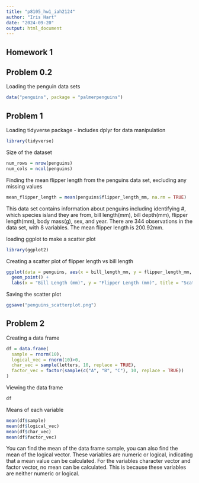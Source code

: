 ```yaml
---
title: "p8105_hw1_iah2124"
author: "Iris Hart"
date: "2024-09-20"
output: html_document
---
```


## Homework 1

## Problem 0.2
Loading the penguin data sets
```r
data("penguins", package = "palmerpenguins")
```

## Problem 1
Loading tidyverse package - includes dplyr for data manipulation
```r
library(tidyverse)
```

Size of the dataset
```r
num_rows = nrow(penguins)
num_cols = ncol(penguins)
```

Finding the mean flipper length from the penguins data set, excluding any missing values
```r
mean_flipper_length = mean(penguins$flipper_length_mm, na.rm = TRUE)
```

This data set contains information about penguins including identifying #, which species island they are from, bill length(mm), bill depth(mm), flipper length(mm), body mass(g), sex, and year. There are 344 observations in the data set, with 8 variables. The mean flipper length is 200.92mm. 

loading ggplot to make a scatter plot
```r
library(ggplot2)
```

Creating a scatter plot of flipper length vs bill length
```r
ggplot(data = penguins, aes(x = bill_length_mm, y = flipper_length_mm, color = species)) +
  geom_point() +
  labs(x = "Bill Length (mm)", y = "Flipper Length (mm)", title = "Scatterplot of Flipper Length vs Bill Length")
```

Saving the scatter plot 
```r
ggsave("penguins_scatterplot.png")
```

## Problem 2
Creating a data frame
```r
df = data.frame(
  sample = rnorm(10),
  logical_vec = rnorm(10)>0,
  char_vec = sample(letters, 10, replace = TRUE),
  factor_vec = factor(sample(c("A", "B", "C"), 10, replace = TRUE))
)
```
Viewing the data frame
```r
df
```

Means of each variable
```r
mean(df$sample)
mean(df$logical_vec)
mean(df$char_vec)
mean(df$factor_vec)
```
You can find the mean of the data frame sample, you can also find the mean of the logical vector. These variables are numeric or logical, indicating that a mean value can be calculated. For the variables character vector and factor vector, no mean can be calculated. This is because these variables are neither numeric or logical. 


